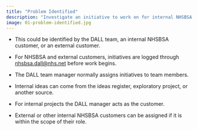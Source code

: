 ```yaml
---
title: "Problem Identified"
description: "Investigate an initiative to work on for internal NHSBSA customer, or an external customer."
image: 01-problem-identified.jpg
---
```


- This could be identified by the DALL team, an internal NHSBSA customer, or an external customer.

- For NHSBSA and external customers, initiatives are logged through [nhsbsa.dall@nhs.net](mailto:nhsbsa.dall@nhs.net) before work begins. 

- The DALL team manager normally assigns initiatives to team members.

- Internal ideas can come from the ideas register, exploratory project, or another source.

- For internal projects the DALL manager acts as the customer.

- External or other internal NHSBSA customers can be assigned if it is within the scope of their role.  

